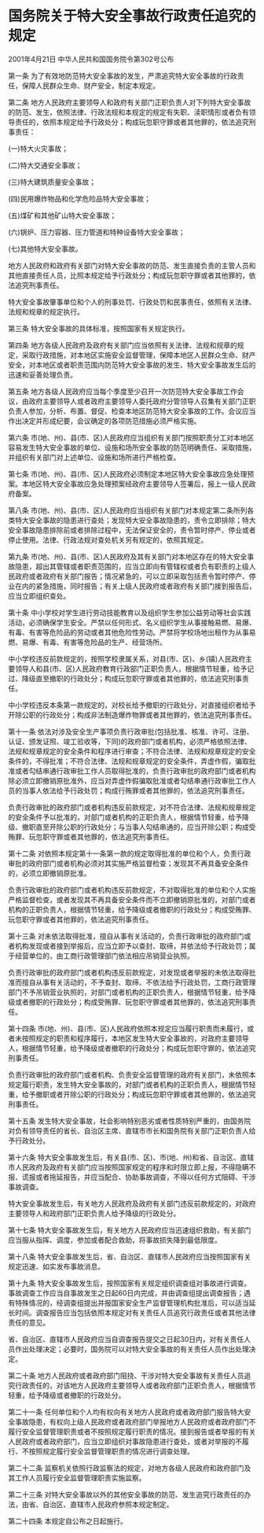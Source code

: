 # 国务院关于特大安全事故行政责任追究的规定

2001年4月21日 中华人民共和国国务院令第302号公布

  

第一条 为了有效地防范特大安全事故的发生，严肃追究特大安全事故的行政责任，保障人民群众生命、财产安全，制定本规定。

第二条 地方人民政府主要领导人和政府有关部门正职负责人对下列特大安全事故的防范、发生，依照法律、行政法规和本规定的规定有失职、渎职情形或者负有领导责任的，依照本规定给予行政处分；构成玩忽职守罪或者其他罪的，依法追究刑事责任：

(一)特大火灾事故；

(二)特大交通安全事故；

(三)特大建筑质量安全事故；

(四)民用爆炸物品和化学危险品特大安全事故；

(五)煤矿和其他矿山特大安全事故；

(六)锅炉、压力容器、压力管道和特种设备特大安全事故；

(七)其他特大安全事故。

地方人民政府和政府有关部门对特大安全事故的防范、发生直接负责的主管人员和其他直接责任人员，比照本规定给予行政处分；构成玩忽职守罪或者其他罪的，依法追究刑事责任。

特大安全事故肇事单位和个人的刑事处罚、行政处罚和民事责任，依照有关法律、法规和规章的规定执行。

第三条 特大安全事故的具体标准，按照国家有关规定执行。

第四条 地方各级人民政府及政府有关部门应当依照有关法律、法规和规章的规定，采取行政措施，对本地区实施安全监督管理，保障本地区人民群众生命、财产安全，对本地区或者职责范围内防范特大安全事故的发生、特大安全事故发生后的迅速和妥善处理负责。

第五条 地方各级人民政府应当每个季度至少召开一次防范特大安全事故工作会议，由政府主要领导人或者政府主要领导人委托政府分管领导人召集有关部门正职负责人参加，分析、布置、督促、检查本地区防范特大安全事故的工作。会议应当作出决定并形成纪要，会议确定的各项防范措施必须严格实施。

第六条 市(地、州)、县(市、区)人民政府应当组织有关部门按照职责分工对本地区容易发生特大安全事故的单位、设施和场所安全事故的防范明确责任、采取措施，并组织有关部门对上述单位、设施和场所进行严格检查。

第七条 市(地、州)、县(市、区)人民政府必须制定本地区特大安全事故应急处理预案。本地区特大安全事故应急处理预案经政府主要领导人签署后，报上一级人民政府备案。

第八条 市(地、州)、县(市、区)人民政府应当组织有关部门对本规定第二条所列各类特大安全事故的隐患进行查处；发现特大安全事故隐患的，责令立即排除；特大安全事故隐患排除前或者排除过程中，无法保证安全的，责令暂时停产、停业或者停止使用。法律、行政法规对查处机关另有规定的，依照其规定。

第九条 市(地、州)、县(市、区)人民政府及其有关部门对本地区存在的特大安全事故隐患，超出其管辖或者职责范围的，应当立即向有管辖权或者负有职责的上级人民政府或者政府有关部门报告；情况紧急的，可以立即采取包括责令暂时停产、停业在内的紧急措施，同时报告；有关上级人民政府或者政府有关部门接到报告后，应当立即组织查处。

第十条 中小学校对学生进行劳动技能教育以及组织学生参加公益劳动等社会实践活动，必须确保学生安全。严禁以任何形式、名义组织学生从事接触易燃、易爆、有毒、有害等危险品的劳动或者其他危险性劳动。严禁将学校场地出租作为从事易燃、易爆、有毒、有害等危险品的生产、经营场所。

中小学校违反前款规定的，按照学校隶属关系，对县(市、区)、乡(镇)人民政府主要领导人和县(市、区)人民政府教育行政部门正职负责人，根据情节轻重，给予记过、降级直至撤职的行政处分；构成玩忽职守罪或者其他罪的，依法追究刑事责任。

中小学校违反本条第一款规定的，对校长给予撤职的行政处分，对直接组织者给予开除公职的行政处分；构成非法制造爆炸物罪或者其他罪的，依法追究刑事责任。

第十一条 依法对涉及安全生产事项负责行政审批(包括批准、核准、许可、注册、认证、颁发证照、竣工验收等，下同)的政府部门或者机构，必须严格依照法律、法规和规章规定的安全条件和程序进行审查；不符合法律、法规和规章规定的安全条件的，不得批准；不符合法律、法规和规章规定的安全条件，弄虚作假，骗取批准或者勾结串通行政审批工作人员取得批准的，负责行政审批的政府部门或者机构除必须立即撤销原批准外，应当对弄虚作假骗取批准或者勾结串通行政审批工作人员的当事人依法给予行政处罚；构成行贿罪或者其他罪的，依法追究刑事责任。

负责行政审批的政府部门或者机构违反前款规定，对不符合法律、法规和规章规定的安全条件予以批准的，对部门或者机构的正职负责人，根据情节轻重，给予降级、撤职直至开除公职的行政处分；与当事人勾结串通的，应当开除公职；构成受贿罪、玩忽职守罪或者其他罪的，依法追究刑事责任。

第十二条 对依照本规定第十一条第一款的规定取得批准的单位和个人，负责行政审批的政府部门或者机构必须对其实施严格监督检查；发现其不再具备安全条件的，必须立即撤销原批准。

负责行政审批的政府部门或者机构违反前款规定，不对取得批准的单位和个人实施严格监督检查，或者发现其不再具备安全条件而不立即撤销原批准的，对部门或者机构的正职负责人，根据情节轻重，给予降级或者撤职的行政处分；构成受贿罪、玩忽职守罪或者其他罪的，依法追究刑事责任。

第十三条 对未依法取得批准，擅自从事有关活动的，负责行政审批的政府部门或者机构发现或者接到举报后，应当立即予以查封、取缔，并依法给予行政处罚；属于经营单位的，由工商行政管理部门依法相应吊销营业执照。

负责行政审批的政府部门或者机构违反前款规定，对发现或者举报的未依法取得批准而擅自从事有关活动的，不予查封、取缔、不依法给予行政处罚，工商行政管理部门不予吊销营业执照的，对部门或者机构的正职负责人，根据情节轻重，给予降级或者撤职的行政处分；构成受贿罪、玩忽职守罪或者其他罪的，依法追究刑事责任。

第十四条 市(地、州)、县(市、区)人民政府依照本规定应当履行职责而未履行，或者未按照规定的职责和程序履行，本地区发生特大安全事故的，对政府主要领导人，根据情节轻重，给予降级或者撤职的行政处分；构成玩忽职守罪的，依法追究刑事责任。

负责行政审批的政府部门或者机构、负责安全监督管理的政府有关部门，未依照本规定履行职责，发生特大安全事故的，对部门或者机构的正职负责人，根据情节轻重，给予撤职或者开除公职的行政处分；构成玩忽职守罪或者其他罪的，依法追究刑事责任。

第十五条 发生特大安全事故，社会影响特别恶劣或者性质特别严重的，由国务院对负有领导责任的省长、自治区主席、直辖市市长和国务院有关部门正职负责人给予行政处分。

第十六条 特大安全事故发生后，有关县(市、区)、市(地、州)和省、自治区、直辖市人民政府及政府有关部门应当按照国家规定的程序和时限立即上报，不得隐瞒不报、谎报或者拖延报告，并应当配合、协助事故调查，不得以任何方式阻碍、干涉事故调查。

特大安全事故发生后，有关地方人民政府及政府有关部门违反前款规定的，对政府主要领导人和政府部门正职负责人给予降级的行政处分。

第十七条 特大安全事故发生后，有关地方人民政府应当迅速组织救助，有关部门应当服从指挥、调度，参加或者配合救助，将事故损失降到最低限度。

第十八条 特大安全事故发生后，省、自治区、直辖市人民政府应当按照国家有关规定迅速、如实发布事故消息。

第十九条 特大安全事故发生后，按照国家有关规定组织调查组对事故进行调查。事故调查工作应当自事故发生之日起60日内完成，并由调查组提出调查报告；遇有特殊情况的，经调查组提出并报国家安全生产监督管理机构批准后，可以适当延长时间。调查报告应当包括依照本规定对有关责任人员追究行政责任或者其他法律责任的意见。

省、自治区、直辖市人民政府应当自调查报告提交之日起30日内，对有关责任人员作出处理决定；必要时，国务院可以对特大安全事故的有关责任人员作出处理决定。

第二十条 地方人民政府或者政府部门阻挠、干涉对特大安全事故有关责任人员追究行政责任的，对该地方人民政府主要领导人或者政府部门正职负责人，根据情节轻重，给予降级或者撤职的行政处分。

第二十一条 任何单位和个人均有权向有关地方人民政府或者政府部门报告特大安全事故隐患，有权向上级人民政府或者政府部门举报地方人民政府或者政府部门不履行安全监督管理职责或者不按照规定履行职责的情况。接到报告或者举报的有关人民政府或者政府部门，应当立即组织对事故隐患进行查处，或者对举报的不履行、不按照规定履行安全监督管理职责的情况进行调查处理。

第二十二条 监察机关依照行政监察法的规定，对地方各级人民政府和政府部门及其工作人员履行安全监督管理职责实施监察。

第二十三条 对特大安全事故以外的其他安全事故的防范、发生追究行政责任的办法，由省、自治区、直辖市人民政府参照本规定制定。

第二十四条 本规定自公布之日起施行。